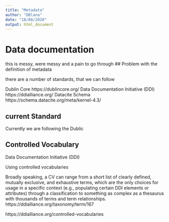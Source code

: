 ```yaml
---
title: "Metadata"
author: "DBlana"
date: "18/08/2020"
output: html_document
---
```


# Data documentation {#metadata}

this is messy, were messy and a pain to go through
## Problem with the definition of metadata

there are a number of standards, that we can follow 

Dublin Core https://dublincore.org/
Data Documentation Initiative (DDI) https://ddialliance.org/
Datacite Schema https://schema.datacite.org/meta/kernel-4.3/

## current Standard

Currently we are following the Dublic 

## Controlled Vocabulary 
Data Documentation Initiative (DDI)

Using controlled vocabularies 


Broadly speaking, a CV can range from a short list of clearly defined, mutually exclusive, and exhaustive terms, which are the only choices for usage in a specific context (e.g., populating certain DDI elements or attributes) through a classification to something as complex as a thesaurus with thousands of terms and term relationships. https://ddialliance.org/taxonomy/term/167

https://ddialliance.org/controlled-vocabularies